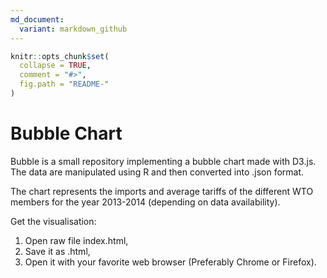 ```yaml
---
md_document:
  variant: markdown_github
---
```


```r
knitr::opts_chunk$set(
  collapse = TRUE,
  comment = "#>",
  fig.path = "README-"
)
```

# Bubble Chart

Bubble is a small repository implementing a bubble chart made with D3.js. The data are manipulated using R and then converted into .json format. 

The chart represents the imports and average tariffs of the different WTO members for the year 2013-2014 (depending on data availability). 

Get the visualisation:

1. Open raw file index.html,
2. Save it as .html,
3. Open it with your favorite web browser (Preferably Chrome or Firefox).



